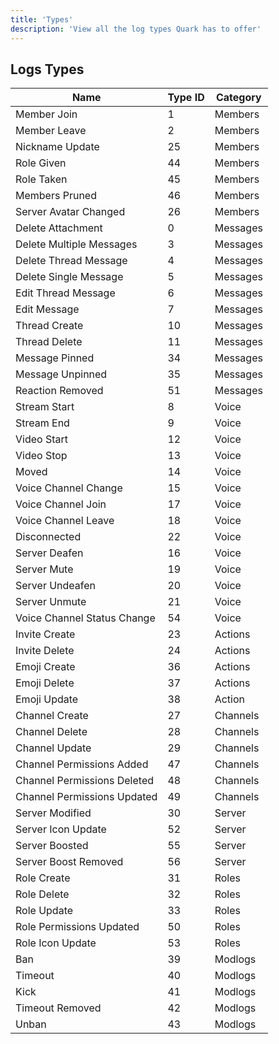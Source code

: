```yaml
---
title: 'Types'
description: 'View all the log types Quark has to offer'
---
```


## Logs Types

| Name                      | Type ID | Category |
| ------------------------- | ------- | -------- |
| Member Join               |       1 | Members  |
| Member Leave              |       2 | Members  |
| Nickname Update           |      25 | Members  |
| Role Given                |      44 | Members  |
| Role Taken                |      45 | Members  |
| Members Pruned            |      46 | Members  |
| Server Avatar Changed     |      26 | Members  |
| Delete Attachment         |       0 | Messages |
| Delete Multiple Messages  |       3 | Messages |
| Delete Thread Message     |       4 | Messages |
| Delete Single Message     |       5 | Messages |
| Edit Thread Message       |       6 | Messages |
| Edit Message              |       7 | Messages |
| Thread Create             |      10 | Messages |
| Thread Delete             |      11 | Messages |
| Message Pinned            |      34 | Messages |
| Message Unpinned          |      35 | Messages |
| Reaction Removed          |      51 | Messages |
| Stream Start              |       8 | Voice    |
| Stream End                |       9 | Voice    |
| Video Start               |      12 | Voice    |
| Video Stop                |      13 | Voice    |
| Moved                     |      14 | Voice    |
| Voice Channel Change      |      15 | Voice    |
| Voice Channel Join        |      17 | Voice    |
| Voice Channel Leave       |      18 | Voice    |
| Disconnected              |      22 | Voice    |
| Server Deafen             |      16 | Voice    |
| Server Mute               |      19 | Voice    |
| Server Undeafen           |      20 | Voice    |
| Server Unmute             |      21 | Voice    |
| Voice Channel Status Change |    54 | Voice    |
| Invite Create             |      23 | Actions  |
| Invite Delete             |      24 | Actions  |
| Emoji Create              |      36 | Actions  |
| Emoji Delete              |      37 | Actions  |
| Emoji Update              |      38 | Action   |
| Channel Create            |      27 | Channels |
| Channel Delete            |      28 | Channels |
| Channel Update            |      29 | Channels |
| Channel Permissions Added |      47 | Channels |
| Channel Permissions Deleted |    48 | Channels |
| Channel Permissions Updated |    49 | Channels |
| Server Modified           |      30 | Server   |
| Server Icon Update        |      52 | Server   |
| Server Boosted            |      55 | Server   |
| Server Boost Removed      |      56 | Server   |
| Role Create               |      31 | Roles    |
| Role Delete               |      32 | Roles    |
| Role Update               |      33 | Roles    |
| Role Permissions Updated  |      50 | Roles    |
| Role Icon Update          |      53 | Roles    |
| Ban                       |      39 | Modlogs  |
| Timeout                   |      40 | Modlogs  |
| Kick                      |      41 | Modlogs  |
| Timeout Removed           |      42 | Modlogs  |
| Unban                     |      43 | Modlogs  |